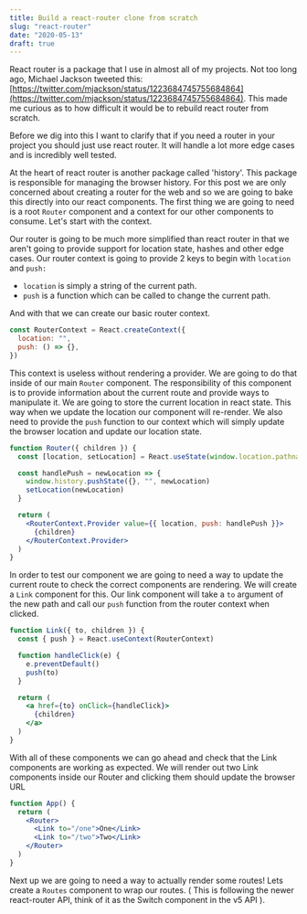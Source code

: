 ```yaml
---
title: Build a react-router clone from scratch
slug: "react-router"
date: "2020-05-13"
draft: true
---
```



<Example />

React router is a package that I use in almost all of my projects. Not too long
ago, Michael Jackson tweeted this: [https://twitter.com/mjackson/status/1223684745755684864](https://twitter.com/mjackson/status/1223684745755684864).
This made me curious as to how difficult it would be to rebuild react router
from scratch.

Before we dig into this I want to clarify that if you need a router in your
project you should just use react router. It will handle a lot more edge cases
and is incredibly well tested.

At the heart of react router is another package called 'history'. This package
is responsible for managing the browser history. For this post we are only
concerned about creating a router for the web and so we are going to bake this
directly into our react components. The first thing we are going to need is a
root `Router` component and a context for our other components to consume. Let's
start with the context.

Our router is going to be much more simplified than react router in that we
aren't going to provide support for location state, hashes and other edge cases.
Our router context is going to provide 2 keys to begin with `location` and
`push:`

- `location` is simply a string of the current path.
- `push` is a function which can be called to change the current path.

And with that we can create our basic router context.

```jsx
const RouterContext = React.createContext({
  location: "",
  push: () => {},
})
```

This context is useless without rendering a provider. We are going to do that
inside of our main `Router` component. The responsibility of this component is
to provide information about the current route and provide ways to manipulate
it. We are going to store the current location in react state. This way when we
update the location our component will re-render. We also need to provide the
`push` function to our context which will simply update the browser location and
update our location state.

```jsx
function Router({ children }) {
  const [location, setLocation] = React.useState(window.location.pathname)

  const handlePush = newLocation => {
    window.history.pushState({}, "", newLocation)
    setLocation(newLocation)
  }

  return (
    <RouterContext.Provider value={{ location, push: handlePush }}>
      {children}
    </RouterContext.Provider>
  )
}
```

In order to test our component we are going to need a way to update the current
route to check the correct components are rendering. We will create a `Link`
component for this. Our link component will take a `to` argument of the new path
and call our `push` function from the router context when clicked.

```jsx
function Link({ to, children }) {
  const { push } = React.useContext(RouterContext)

  function handleClick(e) {
    e.preventDefault()
    push(to)
  }

  return (
    <a href={to} onClick={handleClick}>
      {children}
    </a>
  )
}
```

With all of these components we can go ahead and check that the Link components
are working as expected. We will render out two Link components inside our
Router and clicking them should update the browser URL

```jsx
function App() {
  return (
    <Router>
      <Link to="/one">One</Link>
      <Link to="/two">Two</Link>
    </Router>
  )
}
```

Next up we are going to need a way to actually render some routes! Lets create
a `Routes` component to wrap our routes. ( This is following the newer
react-router API, think of it as the Switch component in the v5 API ).
